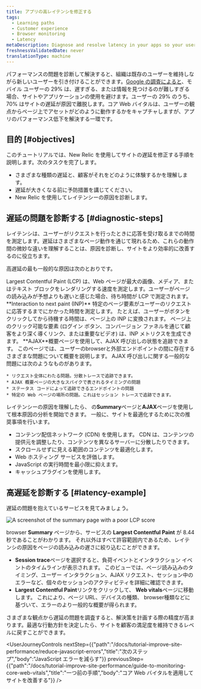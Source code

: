 ```yaml
---
title: アプリの高レイテンシを修正する
tags:
  - Learning paths
  - Customer experience
  - Browser monitoring
  - Latency
metaDescription: Diagnose and resolve latency in your apps so your users get the most out of their site experience.
freshnessValidatedDate: never
translationType: machine
---
```


パフォーマンスの問題を診断して解決すると、組織は既存のユーザーを維持しながら新しいユーザーを引き付けることができます。[Google の調査によると](https://think.storage.googleapis.com/images/micromoments-guide-to-winning-shift-to-mobile-download.pdf)、モバイル ユーザーの 29% は、遅すぎる、または情報を見つけるのが難しすぎる場合、サイトやアプリケーションの使用を避けます。ユーザーの 29% のうち、70% はサイトの遅延が原因で離脱します。コア Web バイタルは、ユーザーの観点からページ上でアセットがどのように動作するかをキャプチャしますが、アプリのパフォーマンス低下を解決する一環です。

## 目的 [#objectives]

このチュートリアルでは、New Relic を使用してサイトの遅延を修正する手順を説明します。次のタスクを完了します。

* さまざまな種類の遅延と、顧客がそれをどのように体験するかを理解します。
* 遅延が大きくなる前に予防措置を講じてください。
* New Relic を使用してレイテンシーの原因を診断します。

## 遅延の問題を診断する [#diagnostic-steps]

レイテンシは、ユーザーがリクエストを行ったときに応答を受け取るまでの時間を測定します。遅延はさまざまなページ動作を通じて現れるため、これらの動作間の微妙な違いを理解することは、原因を診断し、サイトをより効率的に改善するのに役立ちます。

高遅延の最も一般的な原因は次のとおりです。

<CollapserGroup>
  <Collapser className="freq-link" id="Slow page load" title="ページの読み込みが遅い">
    Largest Contentful Paint (LCP) は、Web ページが最大の画像、メディア、またはテキスト ブロックをレンダリングする速度を測定します。ユーザーがページの読み込みが予想よりも遅いと感じた場合、待ち時間が LCP で測定されます。
  </Collapser>

  <Collapser className="freq-link" id="Page non-interactivity" title="ページの非対話性">
    <DNT>**Interaction to next paint (INP)**</DNT> 特定のページ要素がユーザーのリクエストに応答するまでにかかった時間を測定します。 たとえば、ユーザーがボタンをクリックしてから待機する時間は、ページ上の INP に変換されます。 ページ上のクリック可能な要素 (ログイン ボタン、コンバージョン ファネルを通じて顧客をより深く導くリンク、または重要なビデオ) は、INP メトリクスを生成できます。
  </Collapser>

  <Collapser className="freq-link" id="Slow ajax" title="遅い AJAX リクエスト">
    <DNT>**AJAX**</DNT>概要ページを使用して、AJAX 呼び出しの状態を追跡できます。 このページでは、ユーザーのbrowserと外部エンドポイントの間に存在するさまざまな問題について概要を説明します。 AJAX 呼び出しに関する一般的な問題には次のようなものがあります。

    * リクエスト全体にわたる問題。分散トレースで追跡できます。
    * AJAX 概要ページの大きなスパイクで表されるタイミングの問題
    * ステータス コードによって追跡できるエンドポイントの問題
    * 特定の Web ページの場所の問題。これはセッション トレースで追跡できます。
  </Collapser>
</CollapserGroup>

レイテンシーの原因を理解したら、 <InlinePopover type="browser" />の<DNT>**Summary**</DNT>ページと<DNT>**AJAX**</DNT>ページを使用して根本原因の分析を開始できます。 一般に、サイトを最適化するために次の推奨事項を行います。

* コンテンツ配信ネットワーク (CDN) を使用します。 CDN は、コンテンツの提供元を調整したり、コンテンツを異なるサーバーに分散したりできます。
* スクロールせずに見える範囲のコンテンツを最適化します。
* Web ホスティング サービスを評価します。
* JavaScript の実行時間を最小限に抑えます。
* キャッシュプラグインを使用します。

## 高遅延を診断する [#latency-example]

遅延の問題を抱えているサービスを見てみましょう。

<img alt="A screenshot of the summary page with a poor LCP score" title="Abnormal LCP score" src="/images/browser_screenshot-crop_LCP-abnormal.webp" />

browser <DNT>**Summary**</DNT> ページから、サービスの <DNT>**Largest Contentful Paint**</DNT> が 8.44 秒であることがわかります。 それ以外はすべて許容範囲内であるため、レイテンシの原因をページの読み込みの遅さに絞り込むことができます。

* <DNT>**Session trace**</DNT>ページを選択すると、負荷イベントとインタラクション イベントのタイムラインが表示されます。 このビューでは、ページ読み込みのタイミング、ユーザー インタラクション、AJAX リクエスト、セッション中のエラーなど、個々のセッションのアクティビティを詳細に確認できます。
* <DNT>**Largest Contentful Paint**</DNT>リンクをクリックして、 <DNT>**Web vitals**</DNT>ページに移動します。 これにより、ページ URL、デバイスの種類、 browser種類などに基づいて、エラーのより一般的な概要が得られます。

さまざまな観点から遅延の問題を調査すると、解決策を計画する際の精度が高まります。最適な行動方針を決定したら、サイトを顧客の満足度を維持できるレベルに戻すことができます。

<UserJourneyControls nextStep={{"path":"/docs/tutorial-improve-site-performance/reduce-javascript-errors","title":"次のステップ","body":"JavaScript エラーを減らす"}} previousStep={{"path":"/docs/tutorial-improve-site-performance/guide-to-monitoring-core-web-vitals","title":"一つ前の手順","body":"コア Web バイタルを適用してサイトを改善する"}} />